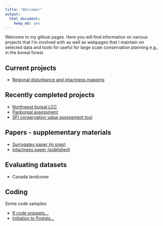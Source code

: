 ```yaml
---
title: "Welcome!"
output:
  html_document:
    keep_md: yes
---
```


Welcome to my github pages. Here you will find information on various projects that I'm involved with as well as webpages that I maintain on selected data and tools for useful for large scale conservation planning e.g., in the boreal forest.

## Current projects

* [Regional disturbance and intactness mapping](https://github.com/beaconsproject/dc-mapping)

## Recently completed projects

* [Northwest boreal LCC](http://nwb.ualberta.ca)
* [Panboreal assessment](http://pba.ualberta.ca)
* [SFI conservation value assessment tool](https://borealbirds.ualberta.ca/2020/12/03/conservation-value-assessment-tool/)

## Papers - supplementary materials

* [Surrogates paper (in prep)](https://github.com/prvernier/surrogates)
* [Intactness paper (published)](https://github.com/prvernier/intactness)

## Evaluating datasets

* Canada landcover

## Coding

Some code samples:

* [R code snippets...](rcode.html)
* [Initiation to Postgis...](postgis.html)
